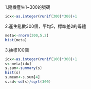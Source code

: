 1.隨機產生1~300的號碼
```r
idx<-as.integer(runif(300)*300)+1
```
2.產生亂數300個，平均5，標準差2的母體
```r
meta<-rnorm(300,5,2)
hist(meta)
```
3.抽樣100個
```r
idx<-as.integer(runif(100)*300)+1
s<-meta[idx]
s.sum<-summary(s)
hist(s)
s.mean<-s.sum[4]
s.sd<-sd(s)/sqrt(300)
```
